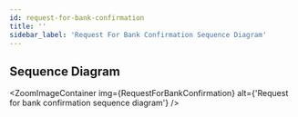 ```yaml
---
id: request-for-bank-confirmation
title: ''
sidebar_label: 'Request For Bank Confirmation Sequence Diagram'
---
```



## Sequence Diagram

<ZoomImageContainer
  img={RequestForBankConfirmation}
  alt={'Request for bank confirmation sequence diagram'}
/>
